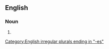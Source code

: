 {{also|anamnèses}}
==English==

===Noun===
{{head|en|noun form}}

# {{plural of|anamnesis|lang=en}}

[[Category:English irregular plurals ending in "-es"]]